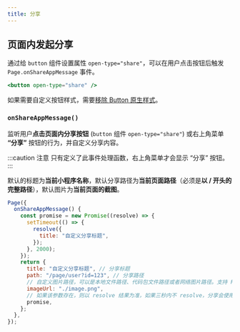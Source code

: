 ```yaml
---
title: 分享
---
```



## 页面内发起分享

通过给 `button` 组件设置属性 `open-type="share"`，可以在用户点击按钮后触发 `Page.onShareAppMessage` 事件。

```jsx title="page.wxml"
<button open-type="share" />
```

如果需要自定义按钮样式，需要[移除 Button 原生样式](/docs/front-end/wechat-mini-program/solutions/remove-style-of-button.md)。

### `onShareAppMessage()`

监听用户**点击页面内分享按钮** (`button` 组件 `open-type="share"`) 或右上角菜单 **“分享”** 按钮的行为，并自定义分享内容。

:::caution 注意
只有定义了此事件处理函数，右上角菜单才会显示 “分享” 按钮。
:::

默认的标题为<TextHighlight>**当前小程序名称**</TextHighlight>，默认分享路径为<TextHighlight>**当前页面路径**</TextHighlight>（必须是<TextHighlight>**以 / 开头的完整路径**</TextHighlight>），默认图片为<TextHighlight>**当前页面的截图**</TextHighlight>。

```javascript {11-12,14,16} title="page.js" showLineNumbers
Page({
  onShareAppMessage() {
    const promise = new Promise((resolve) => {
      setTimeout(() => {
        resolve({
          title: "自定义分享标题",
        });
      }, 2000);
    });
    return {
      title: "自定义分享标题", // 分享标题
      path: "/page/user?id=123", // 分享路径
      // 自定义图片路径，可以是本地文件路径、代码包文件路径或者网络图片路径。支持 PNG 及 JPG。显示图片长宽比是 5:4。
      imageUrl: "./image.png",
      // 如果该参数存在，则以 resolve 结果为准，如果三秒内不 resolve，分享会使用上面传入的默认参数
      promise,
    };
  },
});
```
